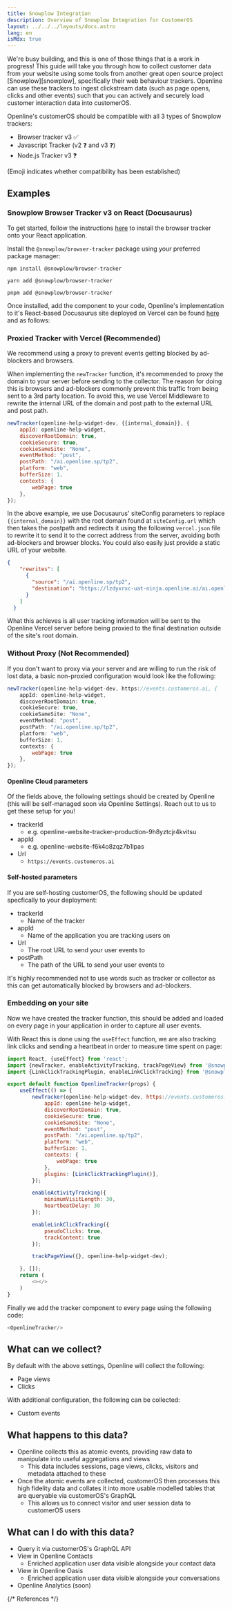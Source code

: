 ```yaml
---
title: Snowplow Integration
description: Overview of Snowplow Integration for CustomerOS
layout: ../../../layouts/docs.astro
lang: en
isMdx: true
---
```



<Callout type="warning">
We're busy building, and this is one of those things that is a work in progress!
</Callout>
This guide will take you through how to collect customer data from your website using some tools from another great open source project [Snowplow][snowplow], specifically their web behaviour trackers. Openline can use these trackers to ingest clickstream data (such as page opens, clicks and other events) such that you can actively and securely load customer interaction data into customerOS.

Openline's customerOS should be compatible with all 3 types of Snowplow trackers:

- Browser tracker v3 ✅
- Javascript Tracker (v2 ❓ and v3 ❓)
- Node.js Tracker v3 ❓

(Emoji indicates whether compatibility has been established)

## Examples

### Snowplow Browser Tracker v3 on React (Docusaurus)

To get started, follow the instructions [here][snowplow-browser-tracker] to install the browser tracker onto your React application.

Install the `@snowplow/browser-tracker` package using your preferred package manager:

```terminal
npm install @snowplow/browser-tracker
```

```terminal
yarn add @snowplow/browser-tracker
```

```terminal
pnpm add @snowplow/browser-tracker
```

Once installed, add the component to your code, Openline's implementation to it's React-based Docusaurus site deployed on Vercel can be found [here][openline-snowplow] and as follows:

### Proxied Tracker with Vercel (Recommended)

<Callout type="tip">
We recommend using a proxy to prevent events getting blocked by ad-blockers and browsers.
</Callout>

When implementing the `newTracker` function, it's recommended to proxy the domain to your server before sending to the collector. The reason for doing this is browsers and ad-blockers commonly prevent this traffic from being sent to a 3rd party location. To avoid this, we use Vercel Middleware to rewrite the internal URL of the domain and post path to the external URL and post path.

```javascript
newTracker(openline-help-widget-dev, {{internal_domain}}, {
    appId: openline-help-widget,
    discoverRootDomain: true,
    cookieSecure: true,
    cookieSameSite: "None",
    eventMethod: "post",
    postPath: "/ai.openline.sp/tp2",
    platform: "web",
    bufferSize: 1,
    contexts: {
        webPage: true
    },
});
```

In the above example, we use Docusaurus' siteConfig parameters to replace `{{internal_domain}}` with the root domain found at `siteConfig.url` which then takes the postpath and redirects it using the following `vercel.json` file to rewrite it to send it to the correct address from the server, avoiding both ad-blockers and browser blocks. You could also easily just provide a static URL of your website.

```json
{
    "rewrites": [
      {
        "source": "/ai.openline.sp/tp2",
        "destination": "https://lzdyxrxc-uat-ninja.openline.ai/ai.openline.sp/tp2"
      }
    ]
  }
```

What this achieves is all user tracking information will be sent to the Openline Vercel server before being proxied to the final destination outside of the site's root domain.

### Without Proxy (Not Recommended)

If you don't want to proxy via your server and are willing to run the risk of lost data, a basic non-proxied configuration would look like the following:

```javascript
newTracker(openline-help-widget-dev, https://events.customeros.ai, {
    appId: openline-help-widget,
    discoverRootDomain: true,
    cookieSecure: true,
    cookieSameSite: "None",
    eventMethod: "post",
    postPath: "/ai.openline.sp/tp2",
    platform: "web",
    bufferSize: 1,
    contexts: {
        webPage: true
    },
});
```

#### Openline Cloud parameters

Of the fields above, the following settings should be created by Openline (this will be self-managed soon via Openline Settings). Reach out to us to get these setup for you!

- trackerId
  - e.g. openline-website-tracker-production-9h8yztcjr4kvitsu
- appId
  - e.g. openline-website-f6k4o8zqz7b1lpas
- Url
  - `https://events.customeros.ai`

#### Self-hosted parameters

If you are self-hosting customerOS, the following should be updated specfically to your deployment:

- trackerId
  - Name of the tracker
- appId
  - Name of the application you are tracking users on
- Url
  - The root URL to send your user events to
- postPath
  - The path of the URL to send your user events to

<Callout type="info">
It's highly recommended not to use words such as tracker or collector as this can get automatically blocked by browsers and ad-blockers.
</Callout>

### Embedding on your site

Now we have created the tracker function, this should be added and loaded on every page in your application in order to capture all user events.

With React this is done using the `useEffect` function, we are also tracking link clicks and sending a heartbeat in order to measure time spent on page:

```javascript
import React, {useEffect} from 'react';
import {newTracker, enableActivityTracking, trackPageView} from '@snowplow/browser-tracker';
import {LinkClickTrackingPlugin, enableLinkClickTracking} from '@snowplow/browser-plugin-link-click-tracking';

export default function OpenlineTracker(props) {
    useEffect(() => {
        newTracker(openline-help-widget-dev, https://events.customeros.ai, {
            appId: openline-help-widget,
            discoverRootDomain: true,
            cookieSecure: true,
            cookieSameSite: "None",
            eventMethod: "post",
            postPath: "/ai.openline.sp/tp2",
            platform: "web",
            bufferSize: 1,
            contexts: {
                webPage: true
            },
            plugins: [LinkClickTrackingPlugin()],
        });

        enableActivityTracking({
            minimumVisitLength: 30,
            heartbeatDelay: 30
        });

        enableLinkClickTracking({
            pseudoClicks: true,
            trackContent: true
        });

        trackPageView({}, openline-help-widget-dev);

    }, []);
    return (
        <></>
    )
}
```

Finally we add the tracker component to every page using the following code:

```javascript
<OpenlineTracker/>
```

## What can we collect?

By default with the above settings, Openline will collect the following:

- Page views
- Clicks

With additional configuration, the following can be collected:

- Custom events

## What happens to this data?

- Openline collects this as atomic events, providing raw data to manipulate into useful aggregations and views
  - This data includes sessions, page views, clicks, visitors and metadata attached to these
- Once the atomic events are collected, customerOS then processes this high fidelity data and collates it into more usable modelled tables that are queryable via customerOS's GraphQL
  - This allows us to connect visitor and user session data to customerOS users

## What can I do with this data?

- Query it via customerOS's GraphQL API
- View in Openline Contacts
  - Enriched application user data visible alongside your contact data
- View in Openline Oasis
  - Enriched application user data visible alongside your conversations
- Openline Analytics (soon)

{/* References */}

[snowplow]: https://github.com/snowplow/snowplow
[snowplow-browser-tracker]: https://docs.snowplow.io/docs/collecting-data/collecting-from-own-applications/javascript-trackers/browser-tracker/
[openline-snowplow]: https://github.com/openline-ai/openline.ai/blob/otter/src/theme/Footer/index.tsx
